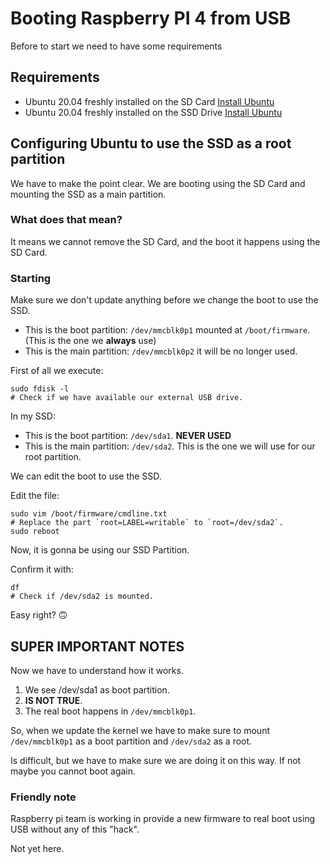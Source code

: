 
<SEO title="Booting Raspberry Pi 4 from USB" />

# Booting Raspberry PI 4 from USB
Before to start we need to have some requirements

## Requirements
* Ubuntu 20.04 freshly installed on the SD Card [Install Ubuntu](/install-raspberry)
* Ubuntu 20.04 freshly installed on the SSD Drive [Install Ubuntu](/install-raspberry)

## Configuring Ubuntu to use the SSD as a root partition
We have to make the point clear. We are booting using the SD Card and mounting the SSD as a main partition.

### What does that mean?
It means we cannot remove the SD Card, and the boot it happens using the SD Card.


### Starting
Make sure we don't update anything before we change the boot to use the SSD.

* This is the boot partition: `/dev/mmcblk0p1` mounted at `/boot/firmware`. (This is the one we **always** use)
* This is the main partition: `/dev/mmcblk0p2` it will be no longer used.

First of all we execute:
```bash{outputLines: 2}
sudo fdisk -l
# Check if we have available our external USB drive.
```

In my SSD:
* This is the boot partition: `/dev/sda1`. **NEVER USED**
* This is the main partition: `/dev/sda2`. This is the one we will use for our root partition.

We can edit the boot to use the SSD.

Edit the file:
```bash{outputLines: 2}
sudo vim /boot/firmware/cmdline.txt
# Replace the part `root=LABEL=writable` to `root=/dev/sda2`.
sudo reboot
```

Now, it is gonna be using our SSD Partition.

Confirm it with:
```bash{outputLines: 2}
df
# Check if /dev/sda2 is mounted.
```

Easy right? 🙃

## SUPER IMPORTANT NOTES
Now we have to understand how it works.

1. We see /dev/sda1 as boot partition.
2. **IS NOT TRUE**.
3. The real boot happens in `/dev/mmcblk0p1`.

So, when we update the kernel we have to make sure to mount `/dev/mmcblk0p1` as a boot partition and `/dev/sda2` as a root.

Is difficult, but we have to make sure we are doing it on this way. If not maybe you cannot boot again.

### Friendly note
Raspberry pi team is working in provide a new firmware to real boot using USB without any of this "hack".

Not yet here.
